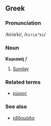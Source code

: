 ==Greek==
===Pronunciation===
/kiriaˈki/, /<tt>kiria"ki</tt>/
===Noun===
'''Κυριακή''' ''f''

# [[Sunday]]

===Related terms===
*[[κύριος]]

===See also===
*[[εβδομάδα]]